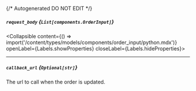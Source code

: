 {/* Autogenerated DO NOT EDIT  */}

##### `request_body` *{`List[components.OrderInput]`}*
<Collapsible content={() => import('/content/types/models/components/order_input/python.mdx')} openLabel={Labels.showProperties} closeLabel={Labels.hideProperties}>
</Collapsible>

---
##### `callback_url` *{`Optional[str]`}*
The url to call when the order is updated.


